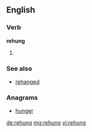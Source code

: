 ==English==

===Verb===
'''rehung'''

# {{en-past of|rehang}}

===See also===
* [[rehanged]]

===Anagrams===
* [[hunger#English|hunger]]

[[de:rehung]]
[[mg:rehung]]
[[vi:rehung]]